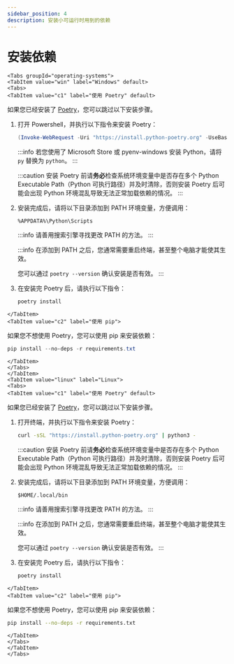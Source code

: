 ---
sidebar_position: 4
description: 安装小可运行时用到的依赖
---

# 安装依赖

```mdx-code-block
<Tabs groupId="operating-systems">
<TabItem value="win" label="Windows" default>
<Tabs>
<TabItem value="c1" label="使用 Poetry" default>
```

如果您已经安装了 [Poetry](https://python-poetry.org/)，您可以跳过以下安装步骤。

1. 打开 Powershell，并执行以下指令来安装 Poetry：

   ```powershell
   (Invoke-WebRequest -Uri "https://install.python-poetry.org" -UseBasicParsing).Content | py -
   ```

   :::info
   若您使用了 Microsoft Store 或 pyenv-windows 安装 Python，请将 `py` 替换为 `python`。
   :::

   :::caution
	安装 Poetry 前请**务必**检查系统环境变量中是否存在多个 Python Executable Path（Python 可执行路径）并及时清除，否则安装 Poetry 后可能会出现 Python 环境混乱导致无法正常加载依赖的情况。
   :::

2. 安装完成后，请将以下目录添加到 PATH 环境变量，方便调用：

   ```
   %APPDATA%\Python\Scripts
   ```

   :::info
   请善用搜索引擎寻找更改 PATH 的方法。
   :::

   :::info
   在添加到 PATH 之后，您通常需要重启终端，甚至整个电脑才能使其生效。

   您可以通过 `poetry --version` 确认安装是否有效。
   :::

3. 在安装完 Poetry 后，请执行以下指令：

   ```powershell
   poetry install
   ```

```mdx-code-block
</TabItem>
<TabItem value="c2" label="使用 pip">
```

如果您不想使用 Poetry，您可以使用 pip 来安装依赖：

```powershell
pip install --no-deps -r requirements.txt
```

```mdx-code-block
</TabItem>
</Tabs>
</TabItem>
<TabItem value="linux" label="Linux">
<Tabs>
<TabItem value="c1" label="使用 Poetry" default>
```

如果您已经安装了 [Poetry](https://python-poetry.org/)，您可以跳过以下安装步骤。

1. 打开终端，并执行以下指令来安装 Poetry：

   ```sh
   curl -sSL "https://install.python-poetry.org" | python3 -
   ```

   :::caution
	安装 Poetry 前请**务必**检查系统环境变量中是否存在多个 Python Executable Path（Python 可执行路径）并及时清除，否则安装 Poetry 后可能会出现 Python 环境混乱导致无法正常加载依赖的情况。
   :::

2. 安装完成后，请将以下目录添加到 PATH 环境变量，方便调用：

   ```
   $HOME/.local/bin
   ```

   :::info
   请善用搜索引擎寻找更改 PATH 的方法。
   :::

   :::info
   在添加到 PATH 之后，您通常需要重启终端，甚至整个电脑才能使其生效。

   您可以通过 `poetry --version` 确认安装是否有效。
   :::

3. 在安装完 Poetry 后，请执行以下指令：

   ```sh
   poetry install
   ```

```mdx-code-block
</TabItem>
<TabItem value="c2" label="使用 pip">
```

如果您不想使用 Poetry，您可以使用 pip 来安装依赖：

```sh
pip install --no-deps -r requirements.txt
```

```mdx-code-block
</TabItem>
</Tabs>
</TabItem>
</Tabs>
```